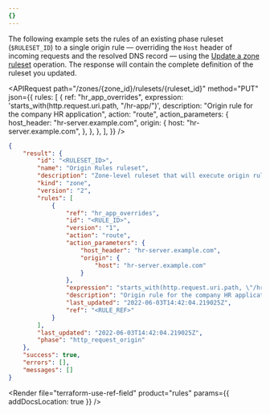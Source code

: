 ```yaml
---
{}
---
```



The following example sets the rules of an existing phase ruleset (`$RULESET_ID`) to a single origin rule — overriding the `Host` header of incoming requests and the resolved DNS record — using the [Update a zone ruleset](/api/resources/rulesets/methods/update/) operation. The response will contain the complete definition of the ruleset you updated.

<APIRequest
	path="/zones/{zone_id}/rulesets/{ruleset_id}"
	method="PUT"
	json={{
		rules: [
			{
				ref: "hr_app_overrides",
				expression: 'starts_with(http.request.uri.path, "/hr-app/")',
				description: "Origin rule for the company HR application",
				action: "route",
				action_parameters: {
					host_header: "hr-server.example.com",
					origin: {
						host: "hr-server.example.com",
					},
				},
			},
		],
	}}
/>

```json output
{
	"result": {
		"id": "<RULESET_ID>",
		"name": "Origin Rules ruleset",
		"description": "Zone-level ruleset that will execute origin rules.",
		"kind": "zone",
		"version": "2",
		"rules": [
			{
				"ref": "hr_app_overrides",
				"id": "<RULE_ID>",
				"version": "1",
				"action": "route",
				"action_parameters": {
					"host_header": "hr-server.example.com",
					"origin": {
						"host": "hr-server.example.com"
					}
				},
				"expression": "starts_with(http.request.uri.path, \"/hr-app/\")",
				"description": "Origin rule for the company HR application",
				"last_updated": "2022-06-03T14:42:04.219025Z",
				"ref": "<RULE_REF>"
			}
		],
		"last_updated": "2022-06-03T14:42:04.219025Z",
		"phase": "http_request_origin"
	},
	"success": true,
	"errors": [],
	"messages": []
}
```

<Render
	file="terraform-use-ref-field"
	product="rules"
	params={{ addDocsLocation: true }}
/>
